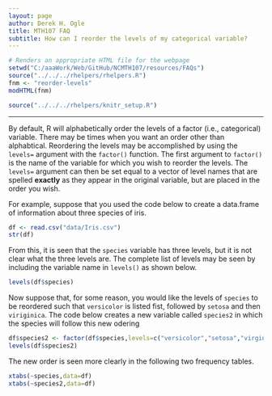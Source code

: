 ```yaml
---
layout: page
author: Derek H. Ogle
title: MTH107 FAQ
subtitle: How can I reorder the levels of my categorical variable?
---
```


```r
# Renders an appropriate HTML file for the webpage
setwd("C:/aaaWork/Web/GitHub/NCMTH107/resources/FAQs")
source("../../../rhelpers/rhelpers.R")
fnm <- "reorder-levels"
modHTML(fnm)
```

```r
source("../../../rhelpers/knitr_setup.R")
```

----

By default, R will alphabetically order the levels of a factor (i.e., categorical) variable.  There may be times when you want an order other than alphabtical.  Reordering the levels may be accomplished by using the `levels=` argument with the `factor()` function.  The first argument to `factor()` is the name of the variable for which you wish to reorder the levels.  The `levels=` argument can then be set equal to a vector of level names that are spelled **exactly** as they appear in the original variable, but are placed in the order you wish.

For example, suppose that you used the code below to create a data.frame of information about three species of iris.
```r
df <- read.csv("data/Iris.csv")
str(df)
```

From this, it is seen that the `species` variable has three levels, but it is not clear what the three levels are.  The complete list of levels may be seen by including the variable name in `levels()` as shown below.
```r
levels(df$species)
```

Now suppose that, for some reason, you would like the levels of `species` to be reordered such that `versicolor` is listed fist, followed by `setosa` and then `viriginica`.  The code below creates a new variable called `species2` in which the species will follow this new odering
```r
df$species2 <- factor(df$species,levels=c("versicolor","setosa","virginica"))
levels(df$species2)
```

The new order is seen more clearly in the following two frequency tables.
```r
xtabs(~species,data=df)
xtabs(~species2,data=df)
```

